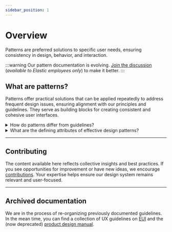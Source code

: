 ```yaml
---
sidebar_position: 1
---
```


# Overview

Patterns are preferred solutions to specific user needs, ensuring consistency in design, behavior, and interaction.

:::warning
Our pattern documentation is evolving. [Join the discussion](https://github.com/orgs/elastic/projects/1150) (<i>available to Elastic employees only</i>) to make it better.
:::


## What are patterns?

Patterns offer practical solutions that can be applied repeatedly to address frequent design issues, ensuring alignment with our principles and guidelines. They serve as building blocks for creating consistent and cohesive user interfaces.

<details>
    <summary>How do patterns differ from guidelines?</summary>

  Guidelines serve as a roadmap for the effective and consistent use of our components and design elements. They provide:
    * High-level recommendations on how to utilize our EUI components.
    * Insights into the visual and functional aspects of components.
    * Guidance on where a component can be implemented with practical examples, such as "Dashboard Good Practices" and "How to Deal with Colors in Data Visualization."
    * Specific rules to follow when implementing a given design element.

    Patterns represent a set of best practices, interpreting guidelines to ensure consistency at scale.

</details>


<details>
  <summary>What are the defining attributes of effective design patterns?</summary>

  **Task/Goal driven** -
Each pattern is driven by user intent. It offers a useful solution tied to a specific user goal and can be associated with a broader concept or theme.

**Opinionated**  -
Patterns are opinionated solutions tailored to address specific user challenges within Elastic. They represent a set of best practices, interpreting guidelines to ensure consistency at scale.

**Reusable/consistent** -
Patterns are designed for repeatability, suitable for similar situations across different contexts. They are instantly recognizable, practical, and aim to reduce the cognitive load for users.

**Validated** -
Ideally, patterns should undergo validation to ensure their usability. They should be demonstrated to work effectively with a representative sample of users.

**Evolving** -
Patterns are not set in stone, but rather, do evolve over time as problem and solution spaces shift over time.
</details>

---


## Contributing

The content available here reflects collective insights and best practices. If you see opportunities for improvement or have new ideas, we encourage [contributions](https://github.com/elastic/eui-docs/issues/new?assignees=&labels=&projects=&template=feature_request.md&title=). Your expertise helps ensure our design system remains relevant and user-focused.

---


## Archived documentation

We are in the process of re-organizing previously documented guidelines. In the mean time, you can find a collection of UX guidelines on [EUI](https://eui.elastic.co/#/) and the (now deprecated) [product design manual](https://docs.elastic.dev/design/guidelines).
